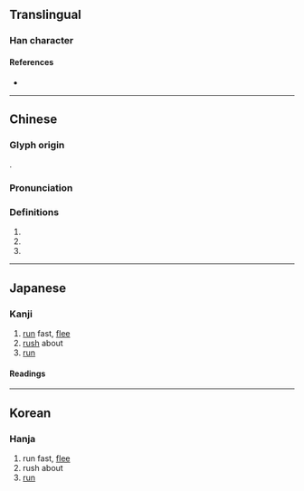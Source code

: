 {{also|奔}}
{{character info/new}}
==Translingual==

===Han character===
{{Han char|rn=93|rad=牛|as=08|sn=12|four=|canj=HQHQQ|ids=⿱牛牪}}

====References====
* {{Han ref|kx=0702.100|dkj=20058|dj=1115.150|hdz=31813.060|uh=7287|ud=29319}}

----

==Chinese==
{{zh-forms}}

===Glyph origin===
{{zh-etym-triple|牛|cow}}.

===Pronunciation===
{{zh-pron
|m=bēn
|c=ban1
|mc=y
|oc=y
|ma=
|cat=v,pn
}}

===Definitions===
{{zh-hanzi}}

# {{zh-alt-form|奔|tr=bēn|to [[run]]; to [[rush]]}}
# {{n-g|Used in person's names.}}
# {{surname|zh}}

----

==Japanese==

===Kanji===
{{ja-kanji|grade=|rs=牛08}}

# [[run]] fast, [[flee]]
# [[rush]] about
# [[run]]

====Readings====
{{ja-readings
|goon=ほん
|kanon=ほん
|kun=はし-る, ひし-めく, ひしひし
}}

----

==Korean==

===Hanja===
{{ko-hanja|hangeul=분|eumhun=|rv=bun|mr=pun|y=pun}}

# run fast, [[flee]]
# rush about
# [[run]]